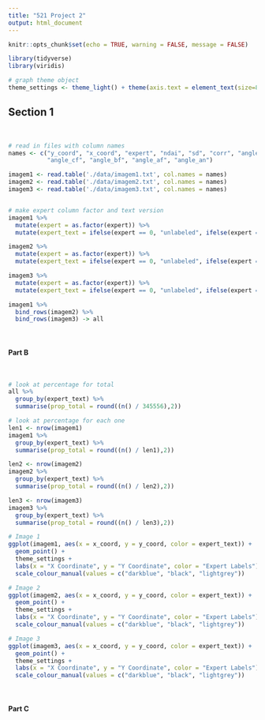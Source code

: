 ```yaml
---
title: "521 Project 2"
output: html_document
---
```


```r
knitr::opts_chunk$set(echo = TRUE, warning = FALSE, message = FALSE)

library(tidyverse)
library(viridis)

# graph theme object 
theme_settings <- theme_light() + theme(axis.text = element_text(size=8), axis.title = element_text(size = 9), legend.title = element_text(size = 9), plot.title = element_text(size = 10, hjust = 0.5)) 
```

## Section 1 

&nbsp; 

```r
# read in files with column names 
names <- c("y_coord", "x_coord", "expert", "ndai", "sd", "corr", "angle_df", 
           "angle_cf", "angle_bf", "angle_af", "angle_an")

imagem1 <- read.table('./data/imagem1.txt', col.names = names)
imagem2 <- read.table('./data/imagem2.txt', col.names = names)
imagem3 <- read.table('./data/imagem3.txt', col.names = names)


# make expert column factor and text version
imagem1 %>%
  mutate(expert = as.factor(expert)) %>%
  mutate(expert_text = ifelse(expert == 0, "unlabeled", ifelse(expert == 1, "cloudy","clear"))) -> imagem1

imagem2 %>%
  mutate(expert = as.factor(expert)) %>%
  mutate(expert_text = ifelse(expert == 0, "unlabeled", ifelse(expert == 1, "cloudy","clear"))) -> imagem2

imagem3 %>%
  mutate(expert = as.factor(expert)) %>%
  mutate(expert_text = ifelse(expert == 0, "unlabeled", ifelse(expert == 1, "cloudy","clear"))) -> imagem3

imagem1 %>%
  bind_rows(imagem2) %>%
  bind_rows(imagem3) -> all

```

&nbsp; 

#### Part B

&nbsp; 

```r
# look at percentage for total 
all %>%
  group_by(expert_text) %>%
  summarise(prop_total = round((n() / 345556),2))

# look at percentage for each one 
len1 <- nrow(imagem1)
imagem1 %>%
  group_by(expert_text) %>%
  summarise(prop_total = round((n() / len1),2))

len2 <- nrow(imagem2)
imagem2 %>%
  group_by(expert_text) %>%
  summarise(prop_total = round((n() / len2),2))

len3 <- nrow(imagem3)
imagem3 %>%
  group_by(expert_text) %>%
  summarise(prop_total = round((n() / len3),2))
```


```r
# Image 1
ggplot(imagem1, aes(x = x_coord, y = y_coord, color = expert_text)) + 
  geom_point() + 
  theme_settings + 
  labs(x = "X Coordinate", y = "Y Coordinate", color = "Expert Labels") +
  scale_colour_manual(values = c("darkblue", "black", "lightgrey"))

# Image 2
ggplot(imagem2, aes(x = x_coord, y = y_coord, color = expert_text)) + 
  geom_point() + 
  theme_settings + 
  labs(x = "X Coordinate", y = "Y Coordinate", color = "Expert Labels") +
  scale_colour_manual(values = c("darkblue", "black", "lightgrey"))

# Image 3
ggplot(imagem3, aes(x = x_coord, y = y_coord, color = expert_text)) + 
  geom_point() + 
  theme_settings + 
  labs(x = "X Coordinate", y = "Y Coordinate", color = "Expert Labels") +
  scale_colour_manual(values = c("darkblue", "black", "lightgrey"))
```

&nbsp; 

#### Part C

&nbsp; 

```r

```









